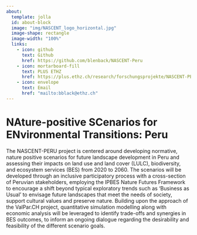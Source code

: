 ```yaml
---
about:
  template: jolla
  id: about-block
  image: "img/NASCENT_logo_horizontal.jpg"
  image-shape: rectangle
  image-width: "100%"
  links:
    - icon: github
      text: Github
      href: https://github.com/blenback/NASCENT-Peru
    - icon: mortarboard-fill
      text: PLUS ETHZ
      href: https://plus.ethz.ch/research/forschungsprojekte/NASCENT-PERU.html/
    - icon: envelope
      text: Email
      href: "mailto:bblack@ethz.ch"
---
```


::: {#about-block}
:::

# NAture-positive SCenarios for ENvironmental Transitions: Peru

The NASCENT-PERU project is centered around developing normative, nature positive scenarios for future landscape development in Peru and assessing their impacts on land use and land cover (LULC), biodiversity, and ecosystem services (BES) from 2020 to 2060. The scenarios will be developed through an inclusive participatory process with a cross-section of Peruvian stakeholders, employing the IPBES Nature Futures Framework to encourage a shift beyond typical exploratory trends such as ‘Business as Usual’ to envisage future landscapes that meet the needs of society, support cultural values and preserve nature. Building upon the approach of the ValPar.CH project, quantitative simulation modelling along with economic analysis will be leveraged to identify trade-offs and synergies in BES outcomes, to inform an ongoing dialogue regarding the desirability and feasibility of the different scenario goals.




